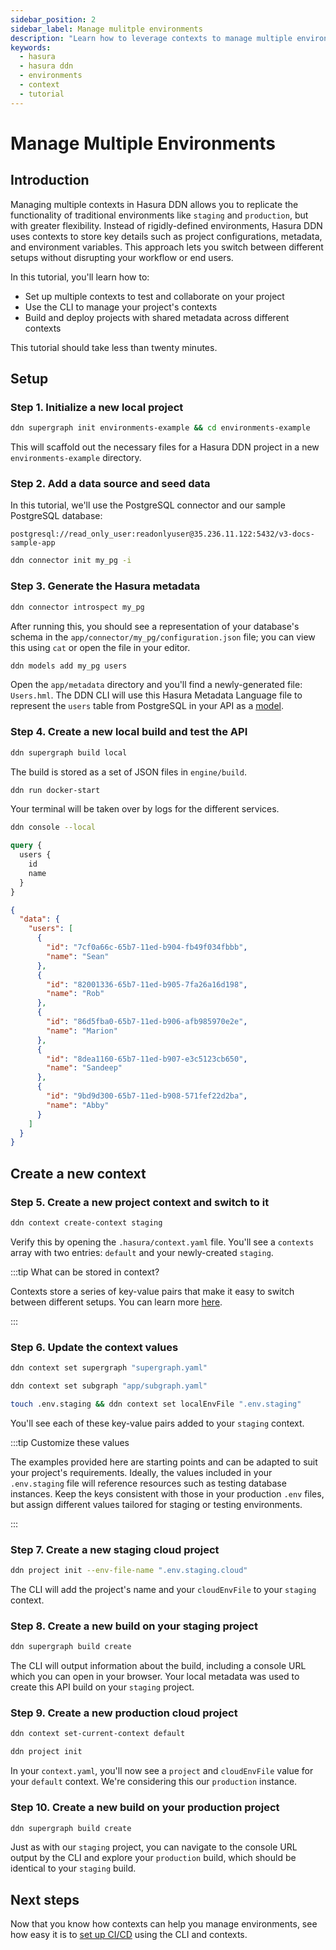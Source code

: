 ```yaml
---
sidebar_position: 2
sidebar_label: Manage mulitple environments
description: "Learn how to leverage contexts to manage multiple environments from a single source of metadata."
keywords:
  - hasura
  - hasura ddn
  - environments
  - context
  - tutorial
---
```


# Manage Multiple Environments

## Introduction

Managing multiple contexts in Hasura DDN allows you to replicate the functionality of traditional environments like
`staging` and `production`, but with greater flexibility. Instead of rigidly-defined environments, Hasura DDN uses
contexts to store key details such as project configurations, metadata, and environment variables. This approach lets
you switch between different setups without disrupting your workflow or end users.

In this tutorial, you'll learn how to:

- Set up multiple contexts to test and collaborate on your project
- Use the CLI to manage your project's contexts
- Build and deploy projects with shared metadata across different contexts

This tutorial should take less than twenty minutes.

## Setup

### Step 1. Initialize a new local project

```sh title="Create a new local project:"
ddn supergraph init environments-example && cd environments-example
```

This will scaffold out the necessary files for a Hasura DDN project in a new `environments-example` directory.

### Step 2. Add a data source and seed data

In this tutorial, we'll use the PostgreSQL connector and our sample PostgreSQL database:

```plaintext
postgresql://read_only_user:readonlyuser@35.236.11.122:5432/v3-docs-sample-app
```

```sh title="In your project directory, run the following, choose hasura/postrges, and pass the connection URI above when prompted:"
ddn connector init my_pg -i
```

### Step 3. Generate the Hasura metadata

```sh title="Next, use the CLI to introspect the PostgreSQL database:"
ddn connector introspect my_pg
```

After running this, you should see a representation of your database's schema in the
`app/connector/my_pg/configuration.json` file; you can view this using `cat` or open the file in your editor.

```sh title="Now, track the table from your PostgreSQL database as a model in your DDN metadata:"
ddn models add my_pg users
```

Open the `app/metadata` directory and you'll find a newly-generated file: `Users.hml`. The DDN CLI will use this Hasura
Metadata Language file to represent the `users` table from PostgreSQL in your API as a
[model](/reference/metadata-reference/models.mdx).

### Step 4. Create a new local build and test the API

```sh title="To create a local build, run:"
ddn supergraph build local
```

The build is stored as a set of JSON files in `engine/build`.

```sh title="Start your local Hasura DDN Engine and PostgreSQL connector:"
ddn run docker-start
```

Your terminal will be taken over by logs for the different services.

```sh title="In a new terminal tab, open your local console:"
ddn console --local
```

```graphql title="In the GraphiQL explorer of the console, write this query:"
query {
  users {
    id
    name
  }
}
```

```json title="You'll get the following response:"
{
  "data": {
    "users": [
      {
        "id": "7cf0a66c-65b7-11ed-b904-fb49f034fbbb",
        "name": "Sean"
      },
      {
        "id": "82001336-65b7-11ed-b905-7fa26a16d198",
        "name": "Rob"
      },
      {
        "id": "86d5fba0-65b7-11ed-b906-afb985970e2e",
        "name": "Marion"
      },
      {
        "id": "8dea1160-65b7-11ed-b907-e3c5123cb650",
        "name": "Sandeep"
      },
      {
        "id": "9bd9d300-65b7-11ed-b908-571fef22d2ba",
        "name": "Abby"
      }
    ]
  }
}
```

## Create a new context

### Step 5. Create a new project context and switch to it

```sh title="From the project directory, run:"
ddn context create-context staging
```

Verify this by opening the `.hasura/context.yaml` file. You'll see a `contexts` array with two entries: `default` and
your newly-created `staging`.

:::tip What can be stored in context?

Contexts store a series of key-value pairs that make it easy to switch between different setups. You can learn more
[here](/project-configuration/project-management/manage-contexts.mdx).

:::

### Step 6. Update the context values

```sh title="First, set the supergraph configuration:"
ddn context set supergraph "supergraph.yaml"
```

```sh title="Then, define which subgraphs to include:"
ddn context set subgraph "app/subgraph.yaml"
```

```sh title="Finally, stub out a local .env.staging file and add it to your staging context:"
touch .env.staging && ddn context set localEnvFile ".env.staging"
```

You'll see each of these key-value pairs added to your `staging` context.

:::tip Customize these values

The examples provided here are starting points and can be adapted to suit your project's requirements. Ideally, the
values included in your `.env.staging` file will reference resources such as testing database instances. Keep the keys
consistent with those in your production `.env` files, but assign different values tailored for staging or testing
environments.

:::

### Step 7. Create a new staging cloud project

```sh title="Using your new context, create a cloud project:"
ddn project init --env-file-name ".env.staging.cloud"
```

The CLI will add the project's name and your `cloudEnvFile` to your `staging` context.

### Step 8. Create a new build on your staging project

```sh
ddn supergraph build create
```

The CLI will output information about the build, including a console URL which you can open in your browser. Your local
metadata was used to create this API build on your `staging` project.

### Step 9. Create a new production cloud project

```sh title="First, switch contexts:"
ddn context set-current-context default
```

```sh title="Then, create a new project:"
ddn project init
```

In your `context.yaml`, you'll now see a `project` and `cloudEnvFile` value for your `default` context. We're
considering this our `production` instance.

### Step 10. Create a new build on your production project

```sh title="Since our current context is default, we can now use the same metadata to create a productioun build:"
ddn supergraph build create
```

Just as with our `staging` project, you can navigate to the console URL output by the CLI and explore your `production`
build, which should be identical to your `staging` build.

## Next steps

Now that you know how contexts can help you manage environments, see how easy it is to
[set up CI/CD](/deployment/hasura-ddn/ci-cd.mdx) using the CLI and contexts.
